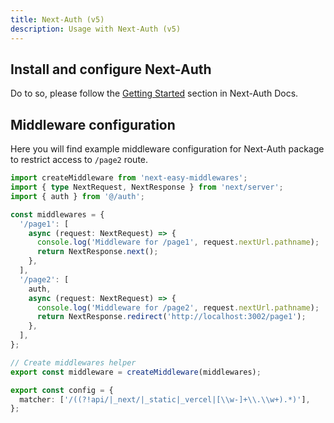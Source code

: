```yaml
---
title: Next-Auth (v5)
description: Usage with Next-Auth (v5)
---
```


## Install and configure Next-Auth

Do to so, please follow the [Getting Started](https://authjs.dev/getting-started) section in Next-Auth Docs.

## Middleware configuration

Here you will find example middleware configuration for Next-Auth package to restrict access to `/page2` route.

```typescript {3,13}
import createMiddleware from 'next-easy-middlewares';
import { type NextRequest, NextResponse } from 'next/server';
import { auth } from '@/auth';

const middlewares = {
  '/page1': [
    async (request: NextRequest) => {
      console.log('Middleware for /page1', request.nextUrl.pathname);
      return NextResponse.next();
    },
  ],
  '/page2': [
    auth,
    async (request: NextRequest) => {
      console.log('Middleware for /page2', request.nextUrl.pathname);
      return NextResponse.redirect('http://localhost:3002/page1');
    },
  ],
};

// Create middlewares helper
export const middleware = createMiddleware(middlewares);

export const config = {
  matcher: ['/((?!api/|_next/|_static|_vercel|[\\w-]+\\.\\w+).*)'],
};
```

